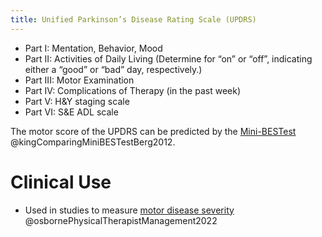```yaml
---
title: Unified Parkinson’s Disease Rating Scale (UPDRS)
---
```




- Part I: Mentation, Behavior, Mood
- Part II: Activities of Daily Living (Determine for “on” or “off”, indicating either a “good” or “bad” day, respectively.)
- Part III: Motor Examination
- Part IV: Complications of Therapy (in the past week)
- Part V: H&Y staging scale
- Part VI: S&E ADL scale


The motor score of the UPDRS can be predicted by the [Mini-BESTest]({{< var ref-mini-bestest.path >}}) @kingComparingMiniBESTestBerg2012.

# Clinical Use

- Used in studies to measure [motor disease severity]({{< var ref-parkinsons-disease.intervention.motor-disease-severity >}}) @osbornePhysicalTherapistManagement2022

